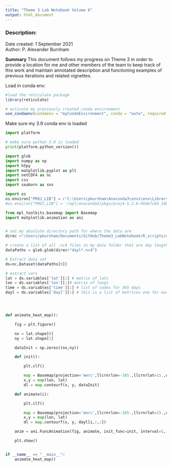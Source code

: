 ```yaml
---
title: "Theme 3 Lab Notebook Volume 6"
output: html_document
---
```


### Description:

Date created:  1 September 2021           
Author: P. Alexander Burnham

**Summary** This document follows my progress on Theme 3 in order to provide a location for me and other members of the team to keep track of this work and maintain annotated description and functioning examples of previous iterations and related vignettes. 



Load in conda env:
```r


#load the reticulate package  
library(reticulate)

# activate my previously created conda environment
use_condaenv(condaenv = "myCondaEnvironment", conda = "auto", required = FALSE)

```

Make sure my 3.9 conda env is loaded
```python

import platform

# make sure python 3.9 is loaded
print(platform.python_version())
```



```python

import glob
import numpy as np
import h5py
import matplotlib.pyplot as plt
import netCDF4 as nc
import csv
import seaborn as sns

import os
os.environ["PROJ_LIB"] = r'C:\Users\pburnham\Anaconda3\envs\env\Library\share (location of epsg)'
#os.environ["PROJ_LIB"] = '/opt/anaconda3/pkgs/proj4-5.2.0-h6de7cb9_1006/share/proj/epsg'

from mpl_toolkits.basemap import Basemap
import matplotlib.animation as ani


# set my absolute directory path for where the data are
direc ="/Users/pburnham/Documents/GitHub/Theme3_LabNotebook/R_scripts/data/dayLength/"

# create a list of all .nc4 files in my data folder that are day length data
dataPaths = glob.glob(direc+"dayl*.nc4")

# Extract data set
ds=nc.Dataset(dataPaths[0])

# extract vars
lat = ds.variables['lat'][:] # matrix of lats
lon = ds.variables['lon'][:]# matrix of longs
time = ds.variables['time'][:] # list of codes for 365 days
dayl = ds.variables['dayl'][:] # this is a list of matrices one for each day of the year




def animate_heat_map():

    fig = plt.figure()

    nx = lat.shape[0]
    ny = lat.shape[1]

    dataInit = np.zeros((nx,ny))

    def init():

        plt.clf()

        map = Basemap(projection='merc',llcrnrlon=-165.,llcrnrlat=15.,urcrnrlon=-150.,urcrnrlat=25.,resolution='i')
        x,y = map(lon, lat)
        dl = map.contourf(x, y, dataInit)

    def animate(i):

        plt.clf()

        map = Basemap(projection='merc',llcrnrlon=-165.,llcrnrlat=15.,urcrnrlon=-150.,urcrnrlat=25.,resolution='i')
        x,y = map(lon, lat)
        dl = map.contourf(x, y, dayl[i,:,:])

    anim = ani.FuncAnimation(fig, animate, init_func=init, interval=1, frames=len(time))

    plt.show()


if __name__ == "__main__":
    animate_heat_map()



```






